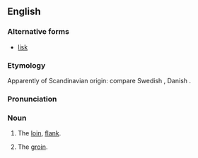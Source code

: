 ==English==
===Alternative forms===
*[[lisk]]

===Etymology===
Apparently of Scandinavian origin: compare Swedish {{term|ljumske}}, Danish {{term|lyske}}.

===Pronunciation===
{{IPA|/lɛsk/}}

===Noun===
{{en-noun}}

# {{dialectal}} The [[loin]], [[flank]].
# {{dialectal}} The [[groin]].